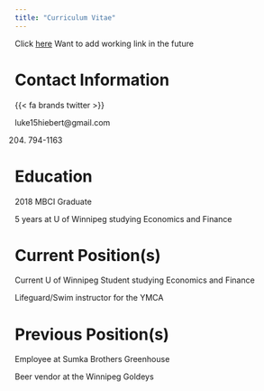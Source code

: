 ```yaml
---
title: "Curriculum Vitae"
---
```


Click [here](files/cv.pdf) Want to add working link in the future

# Contact Information

<a href="mailto:luke15hiebert@gmial.com" >
  <i class="fas fa-envelope"></i>
</a>

{{< fa brands twitter >}}

<a href="https://x.com/LukeHiebert3" target="_blank">
  <i class="fab fa-twitter"></i>
</a>



luke15hiebert\@gmail.com

(204) 794-1163



# Education

2018 MBCI Graduate

5 years at U of Winnipeg studying Economics and Finance

# Current Position(s)

Current U of Winnipeg Student studying Economics and Finance

Lifeguard/Swim instructor for the YMCA

# Previous Position(s)

Employee at Sumka Brothers Greenhouse

Beer vendor at the Winnipeg Goldeys
